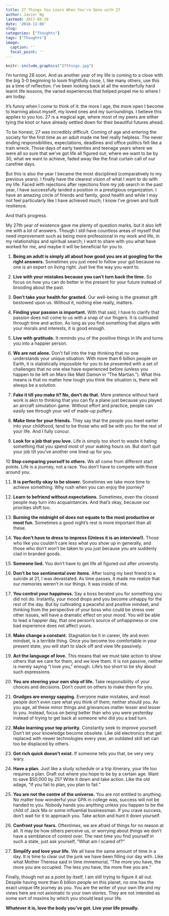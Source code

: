 ```yaml
---
title: 27 Things You Learn When You're Done with 27
author: Javier Ng
lastmod: 2017-08-20
date: '2018-12-08'
slug: 
categories: ["Thoughts"]
tags: ["Thoughts"]
image:
  caption: ''
  focal_point: ''
---
```


```r
knitr::include_graphics("27things.jpg")
```

I’m turning 28 soon. And as another year of my life is coming to a close with the big 3-0 beginning to loom frightfully close, I, like many others, use this as a time of reflection. I’ve been looking back at all the wonderfully hard learnt life lessons, the varied experiences that helped propel me to where I am today. 

It’s funny when I come to think of it: the more I age, the more open I become to learning about myself, my loved ones and my surroundings. I believe this applies to you too. 27 is a magical age, where most of my peers are either tying the knot or have already settled down for their beautiful futures ahead. 

To be honest, 27 was incredibly difficult. Coming of age and entering the society for the first time as an adult made me feel really helpless. The never ending responsibilities, expectations, deadlines and office politics felt like a train wreck. Those days of early twenties and teenage years where we were all so sure that we’ve got life all figured out; where we want to be by 30, what we want to achieve, faded away like the final curtain call of our carefree days. 

But this is also the year I became the most disciplined (comparatively to my previous years). I finally have the clearest vision of what I want to do with my life. Faced with rejections after rejections from my job search in the past year, I have successfully landed a position in a prestigious organization. I have an amazing circle of friends and family, good health and while I may not feel particularly like I have achieved much; I know I’ve grown and built resilience. 

And that’s progress. 

My 27th year of existence gave me plenty of question marks, but it also left me with a lot of answers. Though I still have countless areas of myself that need improvement such as being more professional in my work and life, in my relationships and spiritual search; I want to share with you what have worked for me, and maybe it will be beneficial for you to. 

1. **Being an adult is simply all about how good you are at googling for the right answers.** Sometimes you just need to follow your gut because no one is an expert on living right. Just live the way you want to.

2. **Live with your mistakes because you can’t turn back the time.** So focus on how you can do better in the present for your future instead of brooding about the past.

3. **Don’t take your health for granted.** Our well-being is the greatest gift bestowed upon us. Without it, nothing else really, matters.

4. **Finding your passion is important.** With that said, I have to clarify that passion does not come to us with a snap of our fingers. It is cultivated through time and action. As long as you find something that aligns with your morals and interests, it is good enough.

5. **Live with gratitude.** It reminds you of the positive things in life and turns you into a happier person. 

6. **We are not alone.** Don’t fall into the trap thinking that no one understands your unique situation. With more than 6 billion people on Earth, it is statistically impossible for you to be presented with a set of challenges that no one else have experienced before (unless you happen to be left on Mars like Matt Damon in “The Martian.”). What this means is that no matter how tough you think the situation is, there will always be a solution. 

7. **Fake it till you make it? No, don't do that.** Mere pretence without hard work is akin to thinking that you can fly a plane just because you played an aircraft simulation game. Without effort and practice, people can easily see through your veil of made-up puffery.

8. **Make time for your friends.** They say that the people you meet earlier into your childhood, tend to be those who will be with you for the rest of your life. And I fully concur.

9. **Look for a job that you love.** Life is simply too short to waste it hating something that you spend most of your waking hours on. But don’t quit your job till you’ve another one lined up for you. 

10 **Stop comparing yourself to others.** We all come from different start points. Life is a journey, not a race. You don’t have to compete with those around you. 

11. **It is perfectly okay to be slower.** Sometimes we take more time to achieve something. Why rush when you can enjoy the journey? 

12. **Learn to befriend without expectations.** Sometimes, even the closest people may turn into acquaintances. And that’s okay, because our priorities shift too. 

13. **Burning the midnight oil does not equate to the most productive or most fun.** Sometimes a good night’s rest is more important than all these. 

14. **You don’t have to dress to impress (Unless it is an interview!).** Those who like you couldn’t care less what you show up in generally, and those who don’t won’t be taken to you just because you are suddenly clad in branded goods. 

15. **Someone lied.** You don’t have to get life all figured out after university. 

16. **Don’t be too sentimental over items.** After losing my best friend to a suicide at 21, I was devastated. As time passes, it made me realize that our memories weren't in our things. It was inside of me.

17. **You control your happiness.** Say a boss berated you for something you did not do. Instantly, your mood drops and you become unhappy for the rest of the day. But by cultivating a peaceful and positive mindset, and thinking from the perspective of your boss who could be stress over other issues, will have a dramatic effect on your mood. You will be able to lead a happier day, that one person’s source of unhappiness or one bad experience does not affect yours. 
18. **Make change a constant.** Stagnation be it in career, life and even mindset, is a terrible thing. Once you become too comfortable in your present state, you will start to slack off and view life passively. 

19. **Act the language of love.** This means that we must take action to show others that we care for them, and we love them. It is not passive, neither is merely saying “I love you,” enough. Life’s too short to be shy about such expressions.

20. **You are steering your own ship of life.** Take responsibility of your choices and decisions. Don’t count on others to make them for you. 

21. **Grudges are energy sapping.** Everyone make mistakes, and most people don’t even care what you think of them; neither should you. As you age, all these minor things and grievances matter lesser and lesser to you. Instead, focus on being better than who you were yesterday instead of trying to get back at someone who did you a bad turn. 

22. **Make learning your top priority.** Constantly seek to improve yourself. Don’t let your knowledge become obsolete. Like old electronics that get replaced with newer technologies every year, an outdated skill set can too be displaced by others. 

23. **Get rich quick doesn’t exist.** If someone tells you that, be very very wary. 

24. **Have a plan.** Just like a study schedule or a trip itinerary, your life too requires a plan. Draft out where you hope to be by a certain age. Want to save $50,000 by 25? Write it down and take action. Like the old adage, “if you fail to plan, you plan to fail.”

25. **You are not the centre of the universe.** You are not entitled to anything. No matter how wonderful your GPA in college was, success will not be handed to you. Nobody hands you anything unless you happen to be the child of Jack Ma or some influential businessman. If you crave success, don’t wait for it to approach you. Take action and hunt it down yourself. 

26. **Confront your fears.** Oftentimes, we are afraid of things for no reason at all. It may be how others perceive us, or worrying about things we don’t have a semblance of control over. The next time you find yourself in such a state, just ask yourself, “What am I scared of?”

27. **Simplify and love your life.** We all have the same amount of time in a day. It is time to clear out the junk we have been filling our day with. Like what Mother Theresa said in time immemorial, “The more you have, the more you are occupied. The less you have, the more free you are.”

Finally, though not as a point by itself, I am still trying to figure it all out. Despite having more than 6 billion people on this planet, no one has the exact unique life journey as you. You are the writer of your own life and my views here are not axiomatic to your own stories. They are not intended as some sort of maxims by which you should lead your life. 

**Whatever it is, love the body you’ve got. Live your life proudly.**


